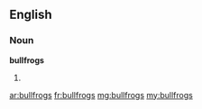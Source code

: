 ==English==

===Noun===
'''bullfrogs'''

# {{plural of|[[bullfrog]]}}

[[ar:bullfrogs]]
[[fr:bullfrogs]]
[[mg:bullfrogs]]
[[my:bullfrogs]]